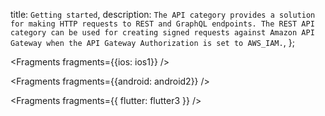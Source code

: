   title: `Getting started`,
  description: `The API category provides a solution for making HTTP requests to REST and GraphQL endpoints. The REST API category can be used for creating signed requests against Amazon API Gateway when the API Gateway Authorization is set to AWS_IAM.`,
};


<Fragments fragments={{ios: ios1}} />


<Fragments fragments={{android: android2}} />


<Fragments fragments={{ flutter: flutter3 }} />
